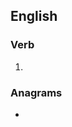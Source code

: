 ==English==

===Verb===
{{head|en|verb form}}

# {{en-past of|tinker}}

===Anagrams===
* {{anagrams|en|a=deeiknrt|treekind}}